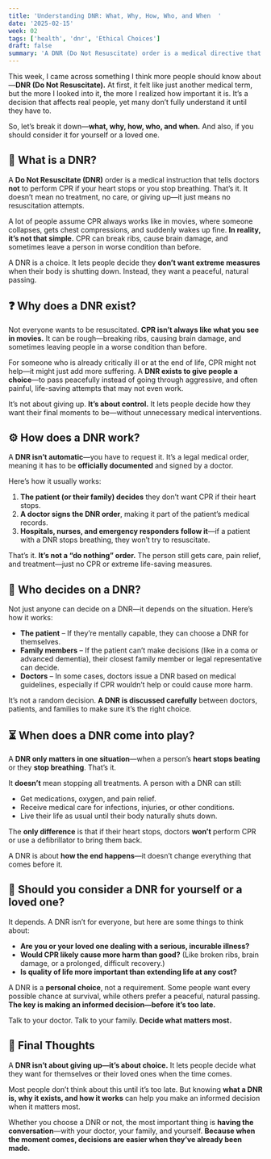 ```yaml
---
title: 'Understanding DNR: What, Why, How, Who, and When  '
date: '2025-02-15'
week: 02
tags: ['health', 'dnr', 'Ethical Choices']
draft: false
summary: 'A DNR (Do Not Resuscitate) order is a medical directive that lets patients choose not to receive CPR if their heart stops. It gives control over end-of-life care while still allowing other treatments. Understanding DNR helps make informed decisions about medical care when it matters most.'
---
```


This week, I came across something I think more people should know about—**DNR (Do Not Resuscitate).** At first, it felt like just another medical term, but the more I looked into it, the more I realized how important it is. It’s a decision that affects real people, yet many don’t fully understand it until they have to.  

So, let’s break it down—**what, why, how, who, and when.**  And also, if you should consider it for yourself or a loved one.

## 🏥 What is a DNR?  

A **Do Not Resuscitate (DNR)** order is a medical instruction that tells doctors **not** to perform CPR if your heart stops or you stop breathing. That’s it. It doesn’t mean no treatment, no care, or giving up—it just means no resuscitation attempts.  

A lot of people assume CPR always works like in movies, where someone collapses, gets chest compressions, and suddenly wakes up fine. **In reality, it’s not that simple.** CPR can break ribs, cause brain damage, and sometimes leave a person in worse condition than before.  

A DNR is a choice. It lets people decide they **don’t want extreme measures** when their body is shutting down. Instead, they want a peaceful, natural passing.  

## ❓ Why does a DNR exist?  

Not everyone wants to be resuscitated. **CPR isn’t always like what you see in movies.** It can be rough—breaking ribs, causing brain damage, and sometimes leaving people in a worse condition than before.  

For someone who is already critically ill or at the end of life, CPR might not help—it might just add more suffering. A **DNR exists to give people a choice**—to pass peacefully instead of going through aggressive, and often painful, life-saving attempts that may not even work.  

It’s not about giving up. **It’s about control.** It lets people decide how they want their final moments to be—without unnecessary medical interventions.  

## ⚙️ How does a DNR work?  

A **DNR isn’t automatic**—you have to request it. It’s a legal medical order, meaning it has to be **officially documented** and signed by a doctor.  

Here’s how it usually works:  

1. **The patient (or their family) decides** they don’t want CPR if their heart stops.  
2. **A doctor signs the DNR order**, making it part of the patient’s medical records.  
3. **Hospitals, nurses, and emergency responders follow it**—if a patient with a DNR stops breathing, they won’t try to resuscitate.  

That’s it. **It’s not a “do nothing” order.** The person still gets care, pain relief, and treatment—just no CPR or extreme life-saving measures.  

## 👤 Who decides on a DNR?  

Not just anyone can decide on a DNR—it depends on the situation. Here’s how it works:  

- **The patient** – If they’re mentally capable, they can choose a DNR for themselves.  
- **Family members** – If the patient can’t make decisions (like in a coma or advanced dementia), their closest family member or legal representative can decide.  
- **Doctors** – In some cases, doctors issue a DNR based on medical guidelines, especially if CPR wouldn’t help or could cause more harm.  

It’s not a random decision. **A DNR is discussed carefully** between doctors, patients, and families to make sure it’s the right choice.  

## ⏳ When does a DNR come into play?  

A **DNR only matters in one situation**—when a person’s **heart stops beating** or they **stop breathing**. That’s it.  

It **doesn’t** mean stopping all treatments. A person with a DNR can still:  
- Get medications, oxygen, and pain relief.  
- Receive medical care for infections, injuries, or other conditions.  
- Live their life as usual until their body naturally shuts down.  

The **only difference** is that if their heart stops, doctors **won’t** perform CPR or use a defibrillator to bring them back.  

A DNR is about **how the end happens**—it doesn’t change everything that comes before it.  

## 🤔 Should you consider a DNR for yourself or a loved one?  

It depends. A DNR isn’t for everyone, but here are some things to think about:  

- **Are you or your loved one dealing with a serious, incurable illness?**  
- **Would CPR likely cause more harm than good?** (Like broken ribs, brain damage, or a prolonged, difficult recovery.)  
- **Is quality of life more important than extending life at any cost?**  

A DNR is a **personal choice**, not a requirement. Some people want every possible chance at survival, while others prefer a peaceful, natural passing. **The key is making an informed decision—before it’s too late.**  

Talk to your doctor. Talk to your family. **Decide what matters most.**  

## 🏁 Final Thoughts  

A **DNR isn’t about giving up—it’s about choice.** It lets people decide what they want for themselves or their loved ones when the time comes.  

Most people don’t think about this until it’s too late. But knowing **what a DNR is, why it exists, and how it works** can help you make an informed decision when it matters most.  

Whether you choose a DNR or not, the most important thing is **having the conversation**—with your doctor, your family, and yourself. **Because when the moment comes, decisions are easier when they’ve already been made.**  
